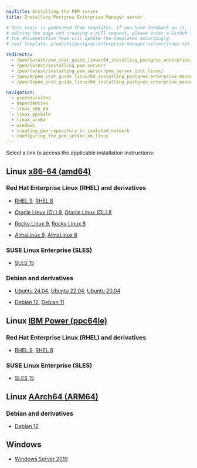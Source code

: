 ```yaml
---
navTitle: Installing the PEM server
title: Installing Postgres Enterprise Manager server

# This topic is generated from templates. If you have feedback on it, instead of
# editing the page and creating a pull request, please enter a GitHub issue and
# the documentation team will update the templates accordingly.
# Leaf template: products/postgres-enterprise-manager-server/index.njk

redirects:
  - /pem/latest/pem_inst_guide_linux/04_installing_postgres_enterprise_manager/
  - /pem/latest/installing_pem_server/
  - /pem/latest/installing_pem_server/pem_server_inst_linux/
  - /pem/9/pem_inst_guide_linux/04_installing_postgres_enterprise_manager/03_installing_pem_server_using_edb_repository/03_pem_server_sles15_x86/
  - /pem/9/pem_inst_guide_linux/04_installing_postgres_enterprise_manager/03_installing_pem_server_using_edb_repository/04_pem_server_sles12_x86/

navigation:
  - prerequisites
  - dependencies
  - linux_x86_64
  - linux_ppc64le
  - linux_arm64
  - windows
  - creating_pem_repository_in_isolated_network
  - configuring_the_pem_server_on_linux
---
```


Select a link to access the applicable installation instructions:

## Linux [x86-64 (amd64)](linux_x86_64)

### Red Hat Enterprise Linux (RHEL) and derivatives

- [RHEL 9](linux_x86_64/pem_rhel_9), [RHEL 8](linux_x86_64/pem_rhel_8)

- [Oracle Linux (OL) 9](linux_x86_64/pem_rhel_9), [Oracle Linux (OL) 8](linux_x86_64/pem_rhel_8)

- [Rocky Linux 9](linux_x86_64/pem_other_linux_9), [Rocky Linux 8](linux_x86_64/pem_other_linux_8)

- [AlmaLinux 9](linux_x86_64/pem_other_linux_9), [AlmaLinux 8](linux_x86_64/pem_other_linux_8)

### SUSE Linux Enterprise (SLES)

- [SLES 15](linux_x86_64/pem_sles_15)

### Debian and derivatives

- [Ubuntu 24.04](linux_x86_64/pem_ubuntu_24), [Ubuntu 22.04](linux_x86_64/pem_ubuntu_22), [Ubuntu 20.04](linux_x86_64/pem_ubuntu_20)

- [Debian 12](linux_x86_64/pem_debian_12), [Debian 11](linux_x86_64/pem_debian_11)

## Linux [IBM Power (ppc64le)](linux_ppc64le)

### Red Hat Enterprise Linux (RHEL) and derivatives

- [RHEL 9](linux_ppc64le/pem_rhel_9), [RHEL 8](linux_ppc64le/pem_rhel_8)

### SUSE Linux Enterprise (SLES)

- [SLES 15](linux_ppc64le/pem_sles_15)

## Linux [AArch64 (ARM64)](linux_arm64)

### Debian and derivatives

- [Debian 12](linux_arm64/pem_debian_12)

## Windows

- [Windows Server 2019](windows)
